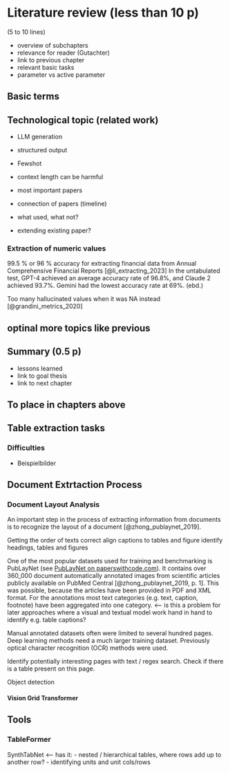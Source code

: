 # Literature review (less than 10 p)
\ChapFrame

(5 to 10 lines)

* overview of subchapters
* relevance for reader (Gutachter)
* link to previous chapter
* relevant basic tasks
* parameter vs active parameter

## Basic terms

## Technological topic (related work)

* LLM generation
* structured output
* Fewshot
* context length can be harmful

* most important papers
* connection of papers (timeline)
* what used, what not?
* extending existing paper?

### Extraction of numeric values

99.5 % or 96 % accuracy for extracting financial data from Annual Comprehensive Financial Reports [@li_extracting_2023] In the untabulated test,  GPT-4 achieved an average accuracy rate of 96.8%, and Claude 2 achieved 93.7%. Gemini had  the lowest accuracy rate at 69%. (ebd.)

Too many hallucinated values when it was NA instead [@grandini_metrics_2020]

## optinal more topics like previous

## Summary (0.5 p)

* lessons learned
* link to goal thesis
* link to next chapter

## To place in chapters above

## Table extraction tasks

### Difficulties

* Beispielbilder

## Document Extrtaction Process

### Document Layout Analysis

An important step in the process of extracting information from documents is to recognize the layout of a document [@zhong_publaynet_2019].

Getting the order of texts correct
align captions to tables and figure
identify headings, tables and figures

One of the most popular datasets used for training and benchmarking is PubLayNet (see [PubLayNet on paperswithcode.com](https://paperswithcode.com/sota/document-layout-analysis-on-publaynet-val)). It contains over 360_000 document automatically annotated images from scientific articles publicly available on PubMed Central [@zhong_publaynet_2019, p. 1]. This was possible, because the articles have been provided in PDF and XML format. For the annotations most text categories (e.g. text, caption, footnote) have been aggregated into one category. <-- is this a problem for later approaches where a visual and textual model work hand in hand to identify e.g. table captions?

Manual annotated datasets often were limited to several hundred pages. Deep learning methods need a much larger training dataset. Previously optical character recognition (OCR) methods were used.

Identify potentially interesting pages with text / regex search. Check if there is a table present on this page.

Object detection

#### Vision Grid Transformer



### 

## Tools

### TableFormer

SynthTabNet <-- has it:
- nested / hierarchical tables, where rows add up to another row?
- identifying units and unit cols/rows